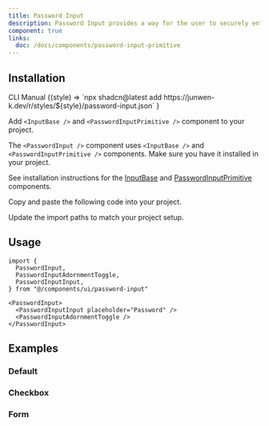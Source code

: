 ```yaml
---
title: Password Input
description: Password Input provides a way for the user to securely enter a password, with the ability to toggle the visibility of the password.
component: true
links:
  doc: /docs/components/password-input-primitive
---
```


<ComponentPreview name="password-input-demo" />

## Installation

<Tabs defaultValue="cli">

<TabsList>
  <TabsTrigger value="cli">CLI</TabsTrigger>
  <TabsTrigger value="manual">Manual</TabsTrigger>
</TabsList>
<TabsContent value="cli">

<InstallCodeBlockCommand>
  {(style) =>
    `npx shadcn@latest add https://junwen-k.dev/r/styles/${style}/password-input.json`
  }
</InstallCodeBlockCommand>

</TabsContent>

<TabsContent value="manual">

<Steps>

<Step>

Add `<InputBase />` and `<PasswordInputPrimitive />` component to your project.

</Step>

The `<PasswordInput />` component uses `<InputBase />` and `<PasswordInputPrimitive />` components. Make sure you have it installed in your project.

See installation instructions for the [InputBase](/docs/components/input-base#installation) and [PasswordInputPrimitive](/docs/components/password-input-primitive#installation) components.

<Step>Copy and paste the following code into your project.</Step>

<ComponentSource name="password-input" />

<Step>Update the import paths to match your project setup.</Step>

</Steps>

</TabsContent>

</Tabs>

## Usage

```tsx
import {
  PasswordInput,
  PasswordInputAdornmentToggle,
  PasswordInputInput,
} from "@/components/ui/password-input"
```

```tsx
<PasswordInput>
  <PasswordInputInput placeholder="Password" />
  <PasswordInputAdornmentToggle />
</PasswordInput>
```

## Examples

### Default

<ComponentPreview name="password-input-demo" />

### Checkbox

<ComponentPreview name="password-input-checkbox" />

### Form

<ComponentPreview name="password-input-form" />
